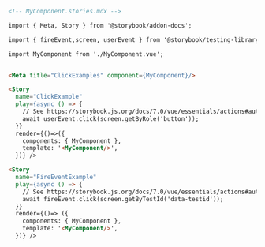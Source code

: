 ```md
<!-- MyComponent.stories.mdx -->

import { Meta, Story } from '@storybook/addon-docs';

import { fireEvent,screen, userEvent } from '@storybook/testing-library';

import MyComponent from './MyComponent.vue';


<Meta title="ClickExamples" component={MyComponent}/>

<Story 
  name="ClickExample"
  play={async () => {
    // See https://storybook.js.org/docs/7.0/vue/essentials/actions#automatically-matching-args to learn how to setup logging in the Actions panel
    await userEvent.click(screen.getByRole('button'));
  }}
  render={()=>({
    components: { MyComponent },
    template: '<MyComponent/>',
  })} />

<Story 
  name="FireEventExample" 
  play={async () => {
    // See https://storybook.js.org/docs/7.0/vue/essentials/actions#automatically-matching-args to learn how to setup logging in the Actions panel
    await fireEvent.click(screen.getByTestId('data-testid'));
  }}
  render={()=> ({
    components: { MyComponent },
    template: '<MyComponent/>',
  })} />
```